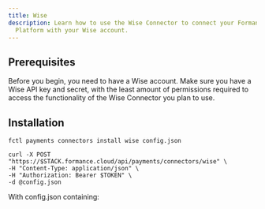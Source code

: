 ```yaml
---
title: Wise
description: Learn how to use the Wise Connector to connect your Formance
  Platform with your Wise account.
---
```



## Prerequisites

Before you begin, you need to have a Wise account. Make sure you have a Wise API key and secret, with the least amount of permissions required to access the functionality of the Wise Connector you plan to use.

<ApiWarning/>

<Wise/>

## Installation

<StackCmd>

```shell
fctl payments connectors install wise config.json
```

```shell
curl -X POST "https://$STACK.formance.cloud/api/payments/connectors/wise" \
-H "Content-Type: application/json" \
-H "Authorization: Bearer $TOKEN" \
-d @config.json
```

</StackCmd>

With config.json containing:

<JsonViewer data={WiseConfig} theme='ocean' />

<WisePostInstall/>
